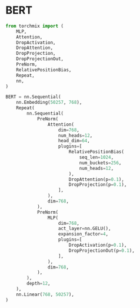 # BERT

```python copy
from torchmix import (
    MLP,
    Attention,
    DropActivation,
    DropAttention,
    DropProjection,
    DropProjectionOut,
    PreNorm,
    RelativePositionBias,
    Repeat,
    nn,
)

BERT = nn.Sequential(
    nn.Embedding(50257, 768),
    Repeat(
        nn.Sequential(
            PreNorm(
                Attention(
                    dim=768,
                    num_heads=12,
                    head_dim=64,
                    plugins=[
                        RelativePositionBias(
                            seq_len=1024,
                            num_buckets=256,
                            num_heads=12,
                        ),
                        DropAttention(p=0.1),
                        DropProjection(p=0.1),
                    ],
                ),
                dim=768,
            ),
            PreNorm(
                MLP(
                    dim=768,
                    act_layer=nn.GELU(),
                    expansion_factor=4,
                    plugins=[
                        DropActivation(p=0.1),
                        DropProjectionOut(p=0.1),
                    ],
                ),
                dim=768,
            ),
        ),
        depth=12,
    ),
    nn.Linear(768, 50257),
)
```
